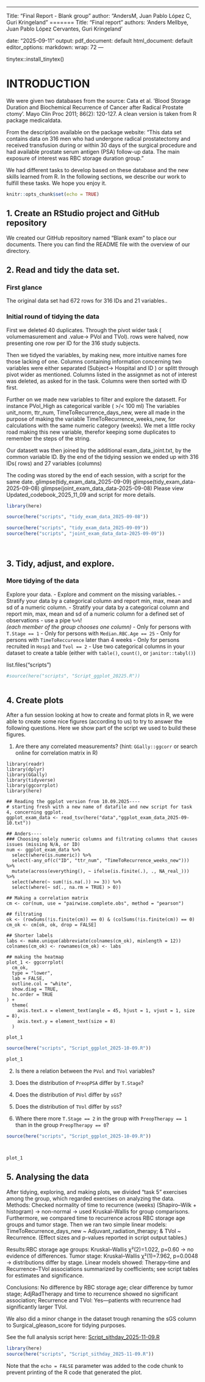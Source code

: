 ------------------------------------------------------------------------

Title: "Final Report - Blank group" author: "AndersM, Juan Pablo López C, Guri Kringeland " ======= Title: "Final report" authors: 'Anders Mellbye, Juan Pablo López Cervantes, Guri Kringeland '

date: "2025-09-11" output: pdf_document: default html_document: default editor_options: markdown: wrap: 72 ---

tinytex::install_tinytex()

# INTRODUCTION

We were given two databases from the source: Cata et al. ’Blood Storage Duration and Biochemical Recurrence of Cancer after Radical Prostate ctomy’. Mayo Clin Proc 2011; 86(2): 120-127. A clean version is taken from R package medicaldata.

From the description available on the package website: “This data set contains data on 316 men who had undergone radical prostatectomy and received transfusion during or within 30 days of the surgical procedure and had available prostate serum antigen (PSA) follow-up data. The main exposure of interest was RBC storage duration group.”

We had different tasks to develop based on these database and the new skills learned from R. In the following sections, we describe our work to fulfill these tasks. We hope you enjoy it.

```r
knitr::opts_chunk$set(echo = TRUE)
```

## 1. Create an RStudio project and GitHub repository

We created our GitHub repository named "Blank exam" to place our documents. There you can find the README file with the overview of our directory.

## 2. Read and tidy the data set.

### First glance

The original data set had 672 rows for 316 IDs and 21 variables..

### Initial round of tidying the data

First we deleted 40 duplicates. Through the pivot wider task ( volumemasurement and .value-\> PVol and TVol). rows were halved, now presenting one row per ID for the 316 study subjects.

Then we tidyed the variables, by making new, more intuitive names fore those lacking of one. Columns containing information concerning two variables were either separated (Subject-\> Hospital and ID ) or splitt through pivot wider as mentioned. Columns listed in the assignmet as not of interest was deleted, as asked for in the task. Columns were then sorted with ID first.

Further on we made new variables to filter and explore the datasett. For instance PVol_High as categorical varible ( \>/\< 100 ml) The variables unit_norm, ttr_num, TimeToRecurrence_days_new, were all made in the purpose of making the variable TimeToRecurrence_weeks_new, for calculations with the same numeric category (weeks). We met a little rocky road making this new variable, therefor keeping some duplicates to remember the steps of the string.

Our datasett was then joined by the additional exam_data_joint.txt, by the common variable ID. By the end of the tidying session we ended up with 316 IDs( rows) and 27 variables (columns)

The coding was stored by the end of each session, with a script for the same date. glimpse(tidy_exam_data_2025-09-09) glimpse(tidy_exam_data-2025-09-08) glimpse(joint_exam_data_data-2025-09-08) Please view Updated_codebook_2025_11_09 and script for more details.

```r
library(here)

source(here("scripts", "tidy_exam_data_2025-09-08"))

source(here("scripts", "tidy_exam_data_2025-09-09"))
source(here("scripts", "joint_exam_data_data-2025-09-09"))




```

## 3. Tidy, adjust, and explore.

### More tidying of the data

Explore your data. - Explore and comment on the missing variables. - Stratify your data by a categorical column and report min, max, mean and sd of a numeric column. - Stratify your data by a categorical column and report min, max, mean and sd of a numeric column for a defined set of observations - use a pipe `%>%`!\
*(each member of the group chooses one column)* - Only for persons with `T.Stage == 1` - Only for persons with `Median.RBC.Age == 25` - Only for persons with `TimeToReccurence` later than 4 weeks - Only for persons recruited in `Hosp1` and `Tvol == 2` - Use two categorical columns in your dataset to create a table (either with `table()`, `count()`, or `janitor::tabyl()`)

list.files("scripts")

```r
#source(here("scripts", "Script_ggplot_20225.R"))

```

```r

```

## 4. Create plots

After a fun session looking at how to create and format plots in R, we were able to create some nice figures (according to us) to try to answer the following questions. Here we show part of the script we used to build these figures.

1) Are there any correlated measurements? (hint: `GGally::ggcorr` or search online for correlation matrix in R)
```
library(readr)
library(dplyr)
library(GGally)
library(tidyverse)
library(ggcorrplot)
library(here)

## Reading the ggplot version from 10.09.2025----
# starting fresh with a new name of datafile and new script for task 4, concerning ggplot.
ggplot_exam_data <- read_tsv(here("data","ggplot_exam_data_2025-09-10.txt"))

## Anders----
### Choosing solely numeric columns and filtrating columns that causes issues (missing N/A, or ID)
num <- ggplot_exam_data %>%
  select(where(is.numeric)) %>%
  select(-any_of(c("ID", "ttr_num", "TimeToRecurrence_weeks_new"))) %>%
  mutate(across(everything(), ~ ifelse(is.finite(.), ., NA_real_))) %>%
  select(where(~ sum(!is.na(.)) >= 3)) %>%
  select(where(~ sd(., na.rm = TRUE) > 0))

## Making a correlation matrix
cm <- cor(num, use = "pairwise.complete.obs", method = "pearson")

## filtrating
ok <- (rowSums(!is.finite(cm)) == 0) & (colSums(!is.finite(cm)) == 0)
cm_ok <- cm[ok, ok, drop = FALSE]

## Shorter labels
labs <- make.unique(abbreviate(colnames(cm_ok), minlength = 12))
colnames(cm_ok) <- rownames(cm_ok) <- labs

## making the heatmap
plot_1 <- ggcorrplot(
  cm_ok,
  type = "lower",
  lab = FALSE,
  outline.col = "white",
  show.diag = TRUE,
  hc.order = TRUE
) +
  theme(
    axis.text.x = element_text(angle = 45, hjust = 1, vjust = 1, size = 8),
    axis.text.y = element_text(size = 8)
  )

plot_1

```


```r
source(here("scripts", "Script_ggplot_2025-10-09.R"))

plot_1

```

2) Is there a relation between the `PVol` and `TVol` variables?
    
3) Does the distribution of `PreopPSA` differ by `T.Stage`?
    
4) Does the distribution of `PVol` differ by `sGS`?
    
  
5) Does the distribution of `TVol` differ by `sGS`?
    
6) Where there more `T.Stage == 2` in the group with `PreopTherapy == 1` than in the group `PreopTherapy == 0`?


```r
source(here("scripts", "Script_ggplot_2025-10-09.R"))



plot_1
```

## 5. Analysing the data 

After tidying, exploring, and making plots, we divided "task 5" exercises among the group, which regarded exercises on analyzing the data. Methods: Checked normality of time to recurrence (weeks) (Shapiro–Wilk + histogram) → non-normal → used Kruskal–Wallis for group comparisons. Furthermore, we compared time to recurrence across RBC storage age groups and tumor stage. Then we ran two simple linear models: TimeToRecurrence_days_new \~ Adjuvant_radiation_therapy; & TVol \~ Recurrence. (Effect sizes and p-values reported in script output tables.)

Results:RBC storage age groups: Kruskal–Wallis χ²(2)=1.022, p=0.60 → no evidence of differences. Tumor stage: Kruskal–Wallis χ²(1)=7.962, p=0.0048 → distributions differ by stage. Linear models showed: Therapy–time and Recurrence–TVol associations summarized by coefficients; see script tables for estimates and significance.

Conclusions: No difference by RBC storage age; clear difference by tumor stage; AdjRadTherapy and time to recurrence showed no significant association; Recurrence and TVol: Yes—patients with recurrence had significantly larger TVol.

We also did a minor change in the dataset trough renaming the sGS column to Surgical_gleason_score for tidying purposes.

See the full analysis script here: [Script_sithday_2025-11-09.R](blank//scripts/Script_sithday_2025-11-09.R)

```r
library(here)
source(here("scripts", "Script_sithday_2025-11-09.R"))
```

Note that the `echo = FALSE` parameter was added to the code chunk to prevent printing of the R code that generated the plot.
